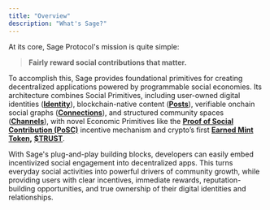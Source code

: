 ```yaml
---
title: "Overview"
description: "What's Sage?"
---
```


At its core, Sage Protocol's mission is quite simple:

> **Fairly reward social contributions that matter.**

To accomplish this, Sage provides foundational primitives for creating decentralized applications powered by programmable social economies. Its architecture combines Social Primitives, including user-owned digital identities ([**Identity**](/concepts/1-identity)), blockchain-native content ([**Posts**](/concepts/2-posts)), verifiable onchain social graphs ([**Connections**](/concepts/3-connections)), and structured community spaces ([**Channels**](/concepts/4-channels)), with novel Economic Primitives like the [**Proof of Social Contribution (PoSC)**](/introduction/2-posc) incentive mechanism and crypto’s first [**Earned Mint Token**](/introduction/3-emt)**,** [**\$TRUST**](/introduction/4-trust).

With Sage's plug-and-play building blocks, developers can easily embed incentivized social engagement into decentralized apps. This turns everyday social activities into powerful drivers of community growth, while providing users with clear incentives, immediate rewards, reputation-building opportunities, and true ownership of their digital identities and relationships.